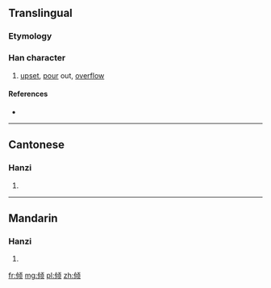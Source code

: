 {{also|傾}}
==Translingual==

===Etymology===
{{Han simp|傾|f=頁|t=页}}

===Han character===
{{Han char|rn=9|rad=人|as=08|sn=10|four=|canj=人心一人 (OPMO)|ids=⿰[[亻]][[顷]]}}

# [[upset]], [[pour]] out, [[overflow]]

====References====
* {{Han ref|kx=0109.171|hdz=10182.010|uh=503E|ud=20542}}

----

==Cantonese==

===Hanzi===
{{yue-hanzi|jyut=|y=king1|tra=傾}}

# {{defn|lang=yue|sort=人08}}

----

==Mandarin==

===Hanzi===
{{cmn-hanzi|tra=傾|pin=[[qīng]] ([[qing1]])|wg=ch'ing<sup>1</sup>}}

# {{defn|lang=cmn|sort=人08}}

[[fr:倾]]
[[mg:倾]]
[[pl:倾]]
[[zh:倾]]